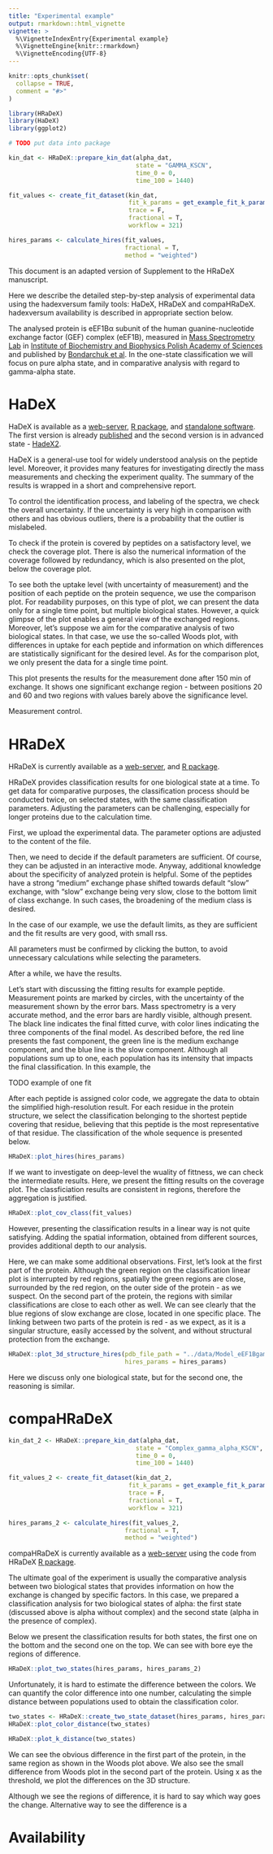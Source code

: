 ```yaml
---
title: "Experimental example"
output: rmarkdown::html_vignette
vignette: >
  %\VignetteIndexEntry{Experimental example}
  %\VignetteEngine{knitr::rmarkdown}
  %\VignetteEncoding{UTF-8}
---
```


```r
knitr::opts_chunk$set(
  collapse = TRUE,
  comment = "#>"
)
```

```r
library(HRaDeX)
library(HaDeX)
library(ggplot2)

```

```r
# TODO put data into package

kin_dat <- HRaDeX::prepare_kin_dat(alpha_dat, 
                                   state = "GAMMA_KSCN",
                                   time_0 = 0,
                                   time_100 = 1440)

fit_values <- create_fit_dataset(kin_dat, 
                                 fit_k_params = get_example_fit_k_params(), 
                                 trace = F, 
                                 fractional = T, 
                                 workflow = 321)

hires_params <- calculate_hires(fit_values,
                                fractional = T, 
                                method = "weighted")


```

This document is an adapted version of Supplement to the HRaDeX manuscript.

Here we describe the detailed step-by-step analysis of experimental data using the hadexversum family tools: HaDeX, HRaDeX and compaHRaDeX. hadexversum availability is described in appropriate section below.

The analysed protein is eEF1Bα subunit of the human guanine-nucleotide exchange factor (GEF) complex (eEF1B), measured in [Mass Spectrometry Lab](https://mslab-ibb.pl/) in [Institute of Biochemistry and Biophysics Polish Academy of Sciences](https://ibb.edu.pl/en/) and published by [Bondarchuk et al](https://doi.org/10.1093/nar/gkac685). In the one-state classification we will focus on pure alpha state, and in comparative analysis with regard to gamma-alpha state. 




# HaDeX 

HaDeX is available as a [web-server](), [R package](), and [standalone software](). The first version is already [published]() and the second version is in advanced state - [HadeX2](). 

HaDeX is a general-use tool for widely understood analysis on the peptide level. Moreover, it provides many features for investigating directly the mass measurements and checking the experiment quality. The summary of the results is wrapped in a short and comprehensive report. 


To control the identification process, and labeling of the spectra, we check the overall uncertainty. If the uncertainty is very high in comparison with others and has obvious outliers, there is a probability that the outlier is mislabeled. 

To check if the protein is covered by peptides on a satisfactory level, we check the coverage plot. There is also the numerical information of the coverage followed by redundancy, which is also presented on the plot, below the coverage plot. 



To see both the uptake level (with uncertainty of measurement) and the position of each peptide on the protein sequence, we use the comparison plot. For readability purposes, on this type of plot, we can present the data only for a single time point, but multiple biological states. However, a quick glimpse of the plot enables a general view of the exchanged regions. Moreover, let’s suppose we aim for the comparative analysis of two biological states. In that case, we use the so-called Woods plot, with differences in uptake for each peptide and information on which differences are statistically significant for the desired level. As for the comparison plot, we only present the data for a single time point. 


This plot presents the results for the measurement done after 150 min of exchange. It shows one significant exchange region - between positions 20 and 60 and two regions with values barely above the significance level.


Measurement control. 





# HRaDeX


HRaDeX is currently available as a [web-server](), and [R package](). 

HRaDeX provides classification results for one biological state at a time. To get data for comparative purposes, the classification process should be conducted twice, on selected states, with the same classification parameters. Adjusting the parameters can be challenging, especially for longer proteins due to the calculation time. 

First, we upload the experimental data. The parameter options are adjusted to the content of the file.

Then, we need to decide if the default parameters are sufficient. Of course, they can be adjusted in an interactive mode. Anyway, additional knowledge about the specificity of analyzed protein is helpful. Some of the peptides have a strong “medium” exchange phase shifted towards default “slow” exchange, with “slow” exchange being very slow, close to the bottom limit of class exchange. In such cases, the broadening of the medium class is desired. 

In the case of our example, we use the default limits, as they are sufficient and the fit results are very good, with small rss.

All parameters must be confirmed by clicking the button, to avoid unnecessary calculations while selecting the parameters.

After a while, we have the results. 

Let’s start with discussing the fitting results for example peptide.
Measurement points are marked by circles, with the uncertainty of the measurement shown by the error bars. Mass spectrometry is a very accurate method, and the error bars are hardly visible, although present. The black line indicates the final fitted curve, with color lines indicating the three components of the final model. As described before, the red line presents the fast component, the green line is the medium exchange component, and the blue line is the slow component. Although all populations sum up to one, each population has its intensity that impacts the final classification. In this example, the 

TODO example of one fit 




After each peptide is assigned color code, we aggregate the data to obtain the simplified high-resolution result. For each residue in the protein structure, we select the classification belonging to the shortest peptide covering that residue, believing that this peptide is the most representative of that residue. 
The classification of the whole sequence is presented below.


```r
HRaDeX::plot_hires(hires_params)
```

If we want to investigate on deep-level the wuality of fittness, we can check the intermediate results. Here, we present the fitting results on the coverage plot. The classficiation results are consistent in regions, therefore the aggregation is justified.

```r
HRaDeX::plot_cov_class(fit_values)
```

However, presenting the classification results in a linear way is not quite satisfying. Adding the spatial information, obtained from different sources, provides additional depth to our analysis. 



Here, we can make some additional observations. First, let’s look at the first part of the protein. Although the green region on the classification linear plot is interrupted by red regions, spatially the green regions are close, surrounded by the red region, on the outer side of the protein - as we suspect. On the second part of the protein, the regions with similar classifications are close to each other as well. We can see clearly that the blue regions of slow exchange are close, located in one specific place. 
The linking between two parts of the protein is red - as we expect, as it is a singular structure, easily accessed by the solvent, and without structural protection from the exchange.


```r
HRaDeX::plot_3d_structure_hires(pdb_file_path = "../data/Model_eEF1Bgamma.pdb",
                                hires_params = hires_params)
```

Here we discuss only one biological state, but for the second one, the reasoning is similar.

# compaHRaDeX

```r

kin_dat_2 <- HRaDeX::prepare_kin_dat(alpha_dat, 
                                   state = "Complex_gamma_alpha_KSCN",
                                   time_0 = 0,
                                   time_100 = 1440)

fit_values_2 <- create_fit_dataset(kin_dat_2, 
                                 fit_k_params = get_example_fit_k_params(), 
                                 trace = F, 
                                 fractional = T, 
                                 workflow = 321)

hires_params_2 <- calculate_hires(fit_values_2,
                                fractional = T, 
                                method = "weighted")
```

compaHRaDeX is currently available as a [web-server]() using the code from HRaDeX [R package](). 


The ultimate goal of the experiment is usually the comparative analysis between two biological states that provides information on how the exchange is changed by specific factors. In this case, we prepared a classification analysis for two biological states of alpha: the first state (discussed above is alpha without complex) and the second state (alpha in the presence of complex).

Below we present the classification results for both states, the first one on the bottom and the second one on the top. We can see with bore eye the regions of difference.

```r
HRaDeX::plot_two_states(hires_params, hires_params_2)
```


Unfortunately, it is hard to estimate the difference between the colors. We can quantify the color difference into one number, calculating the simple distance between populations used to obtain the classification color.

```r
two_states <- HRaDeX::create_two_state_dataset(hires_params, hires_params_2)
HRaDeX::plot_color_distance(two_states)
```

```r
HRaDeX::plot_k_distance(two_states)
```



We can see the obvious difference in the first part of the protein, in the same region as shown in the Woods plot above. We also see the small difference from Woods plot in the second part of the protein. Using x as the threshold, we plot the differences on the 3D structure.

Although we see the regions of difference, it is hard to say which way goes the change.
Alternative way to see the difference is a

# Availability


